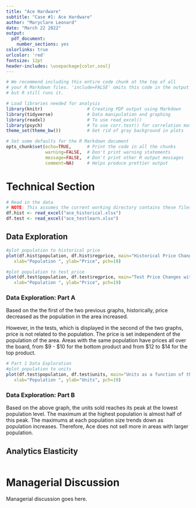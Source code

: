 ```yaml
---
title: "Ace Hardware"
subtitle: "Case #1: Ace Hardware"
author: "Maryclare Leonard"
date: "March 22 2022"
output:
  pdf_document:
    number_sections: yes
colorlinks: true
urlcolor: 'red'
fontsize: 12pt
header-includes: \usepackage{color,soul}
---
```


```r
# We recommend including this entire code chunk at the top of all 
# your R Markdown files. 'include=FALSE' omits this code in the output
# but R still runs it.

# Load libraries needed for analysis
library(knitr)                 # Creating PDF output using Markdown
library(tidyverse)             # Data manipulation and graphing
library(readxl)                # To use read_excel()
library(psych)                 # To use corr.test() for correlation matrices
theme_set(theme_bw())          # Get rid of gray background in plots

# Set some defaults for the R Markdown document
opts_chunk$set(echo=TRUE,      # Print the code in all the chunks
               warning=FALSE,  # Don't print warning statements
               message=FALSE,  # Don't print other R output messages
               comment=NA)     # Helps produce prettier output
```

# Technical Section
```r
# Read in the data
# NOTE: This assumes the current working directory contains these files
df.hist <- read_excel("ace_historical.xlsx")
df.test <- read_excel("ace_testlearn.xlsx")

```

## Data Exploration
```r

#plot population to historical price
plot(df.hist$population, df.hist$regprice, main="Historical Price Changes with Population Increase",
   xlab="Population ", ylab="Price", pch=19)

#plot population to test price
plot(df.test$population, df.test$regprice, main="Test Price Changes with Population Increase",
   xlab="Population ", ylab="Price", pch=19)

```

### Data Exploration: Part A
Based on the the first of the two previous graphs, historically, price decreased as the population in the area increased. 

However, in the tests, which is displayed in the second of the two graphs, price is not related to the population. The price is set independent of the population of the area. Areas with the same population have prices all over the board, from $9 - $10 for the bottom product and from $12 to $14 for the top product.

```r
# Part 1 Data Exploration
#plot population to units
plot(df.test$population, df.test$units, main="Units as a function of the Population in the Test",
   xlab="Population ", ylab="Units", pch=19)

```

### Data Exploration: Part B
Based on the above graph, the units sold reaches its peak at the lowest population level. The maximum at the highest population is almost half of this peak. The maximums at each population size trends down as population increases. Therefore, Ace does not sell more in areas with larger population.

## Analytics Elasticity
```r

```

# Managerial Discussion

Managerial discussion goes here.
